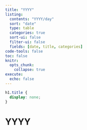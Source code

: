 ```yaml
---
title: "YYYY"
listing:
  contents: "YYYY/day"
  sort: "date"
  type: table
  categories: true
  sort-ui: false
  filter-ui: false
  fields: [date, title, categories]
code-tools: false
toc: false
knitr:
  opts_chunk: 
    collapse: true
execute:
  echo: false
---
```


```css
h1.title {
  display: none;
}
```

# [YYYY]{.primary}
